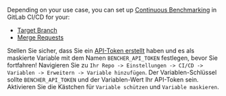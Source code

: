 Depending on your use case, you can set up [Continuous Benchmarking][continuous benchmarking] in GitLab CI/CD for your:

- [Target Branch](#target-branch)
- [Merge Requests](#merge-requests)

Stellen Sie sicher, dass Sie ein [API-Token erstellt][created an api token] haben und es als maskierte Variable mit dem Namen `BENCHER_API_TOKEN` festlegen, bevor Sie fortfahren!
Navigieren Sie zu `Ihr Repo -> Einstellungen -> CI/CD -> Variablen -> Erweitern -> Variable hinzufügen`.
Der Variablen-Schlüssel sollte `BENCHER_API_TOKEN` und der Variablen-Wert Ihr API-Token sein.
Aktivieren Sie die Kästchen für `Variable schützen` und `Variable maskieren`.

[continuous benchmarking]: /de/docs/explanation/continuous-benchmarking/
[created an api token]: /de/docs/tutorial/quick-start/#create-an-api-token

[target branch]: #target-branch
[merge requests]: #merge-requests